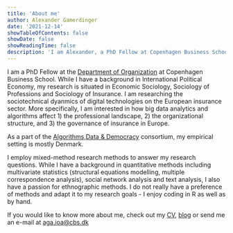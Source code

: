 ```yaml
---
title: 'About me'
author: Alexander Gamerdinger
date: '2021-12-14'
showTableOfContents: false
showDate: false
showReadingTime: false
description: 'I am Alexander, a PhD Fellow at Copenhagen Business School'
---
```


I am a PhD Fellow at the [Department of Organization](https://www.cbs.dk/en/research/departments-and-centres/department-of-organization/staff/agaioa) at Copenhagen Business School. While I have a background in International Political Economy, my research is situated in Economic Sociology, Sociology of Professions and Sociology of Insurance. I am researching the sociotechnical dyanmics of digital technologies on the European insurance sector. More specifically, I am interested in how big data analytics and algorithms affect 1) the professional landscape, 2) the organizational structure, and 3) the governance of insurance in Europe.

As a part of the [Algorithms,Data & Democracy](https://algoritmer.org/) consortium, my empirical setting is mostly Denmark.

I employ mixed-method research methods to answer my research questions. While I have a background in quantitative methods including multivariate statistics (structural equations modelling, multiple correspondence analysis), social network analysis and text analysis, I also have a passion for ethnographic methods. I do not really have a preference of methods and adapt it to my research goals - I enjoy coding in R as well as by hand.

If you would like to know more about me, check out my [CV](250122 CV-Alexander.pdf), [blog](/blog/) or send me an e-mail at [aga.ioa\@cbs.dk](mailto:aga.ioa@cbs.dk){.email}
